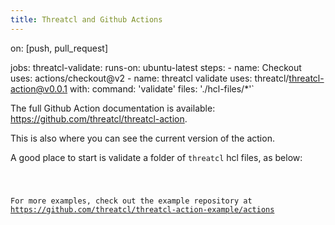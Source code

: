 ```yaml
---
title: Threatcl and Github Actions
---
```



on: [push, pull_request]

jobs:
  threatcl-validate:
    runs-on: ubuntu-latest
    steps:
      - name: Checkout
        uses: actions/checkout@v2
      - name: threatcl validate
        uses: threatcl/threatcl-action@v0.0.1
        with:
          command: 'validate'
          files: './hcl-files/*'`

The full Github Action documentation is available: https://github.com/threatcl/threatcl-action. 

This is also where you can see the current version of the action.

A good place to start is validate a folder of `threatcl` hcl files, as below:

<Code code={codeSnippet} lang="yaml" title=".github/workflows/validate.yml" />

For more examples, check out the example repository at https://github.com/threatcl/threatcl-action-example/actions
